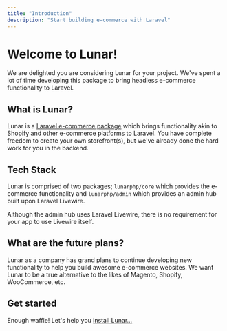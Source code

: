 ```yaml
---
title: "Introduction"
description: "Start building e-commerce with Laravel"
---
```


# Welcome to Lunar!

We are delighted you are considering Lunar for your project. We've spent a lot of time developing this package to bring headless e-commerce functionality to Laravel.

## What is Lunar?

Lunar is a [Laravel e-commerce package](https://lunarphp.com/) which brings functionality akin to Shopify and other e-commerce platforms to Laravel. You have complete freedom to create your own storefront(s), but we've already done the hard work for you in the backend.

## Tech Stack

Lunar is comprised of two packages; `lunarphp/core` which provides the e-commerce functionality and `lunarphp/admin` which provides an admin hub built upon Laravel Livewire.

Although the admin hub uses Laravel Livewire, there is no requirement for your app to use Livewire itself.

## What are the future plans?

Lunar as a company has grand plans to continue developing new functionality to help you build awesome e-commerce websites. We want Lunar to be a true alternative to the likes of Magento, Shopify, WooCommerce, etc.

## Get started

Enough waffle! Let's help you [install Lunar...](/0.x/getting-started/setup/installation)
